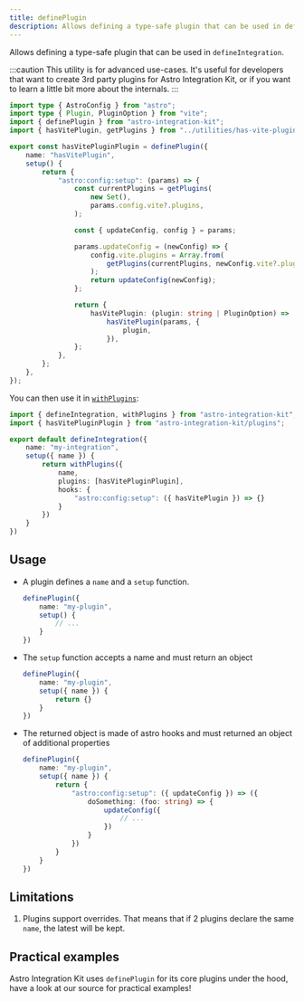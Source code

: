 ```yaml
---
title: definePlugin
description: Allows defining a type-safe plugin that can be used in defineIntegration.
---
```


Allows defining a type-safe plugin that can be used in `defineIntegration`.

:::caution
This utility is for advanced use-cases. It's useful for developers that want to create
3rd party plugins for Astro Integration Kit, or if you want to learn a little bit more
about the internals.
:::

```ts title="package/plugins/has-vite-plugin.ts"
import type { AstroConfig } from "astro";
import type { Plugin, PluginOption } from "vite";
import { definePlugin } from "astro-integration-kit";
import { hasVitePlugin, getPlugins } from "../utilities/has-vite-plugin.js";

export const hasVitePluginPlugin = definePlugin({
	name: "hasVitePlugin",
	setup() {
		return {
			"astro:config:setup": (params) => {
				const currentPlugins = getPlugins(
					new Set(),
					params.config.vite?.plugins,
				);

				const { updateConfig, config } = params;

				params.updateConfig = (newConfig) => {
					config.vite.plugins = Array.from(
						getPlugins(currentPlugins, newConfig.vite?.plugins),
					);
					return updateConfig(newConfig);
				};

				return {
					hasVitePlugin: (plugin: string | PluginOption) =>
						hasVitePlugin(params, {
							plugin,
						}),
				};
			},
		};
	},
});
```

You can then use it in [`withPlugins`](/core/with-plugins/):

```ts title="my-integration/index.ts" "withPlugins" "hasVitePluginPlugin"
import { defineIntegration, withPlugins } from "astro-integration-kit";
import { hasVitePluginPlugin } from "astro-integration-kit/plugins";

export default defineIntegration({
    name: "my-integration",
    setup({ name }) {
        return withPlugins({
            name,
            plugins: [hasVitePluginPlugin],
            hooks: {
                "astro:config:setup": ({ hasVitePlugin }) => {}
            }
        })
    }
})
```

## Usage

- A plugin defines a `name` and a `setup` function.

    ```ts
    definePlugin({
        name: "my-plugin",
        setup() {
            // ...
        }
    })
    ```

- The `setup` function accepts a name and must return an object

    ```ts "{ name }" "{}"
    definePlugin({
        name: "my-plugin",
        setup({ name }) {
            return {}
        }
    })
    ```

- The returned object is made of astro hooks and must returned an object of additional properties

    ```ts {5-11}
    definePlugin({
        name: "my-plugin",
        setup({ name }) {
            return {
                "astro:config:setup": ({ updateConfig }) => ({
                    doSomething: (foo: string) => {
                        updateConfig({
                            // ...
                        })
                    }
                })
            }
        }
    })
    ```

## Limitations

1. Plugins support overrides. That means that if 2 plugins declare the same `name`, the latest will be kept.

## Practical examples

Astro Integration Kit uses `definePlugin` for its core plugins under the hood,
have a look at our source for practical examples!
